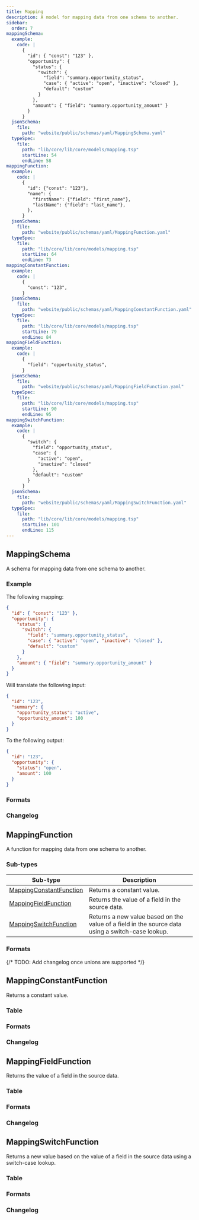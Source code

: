 ```yaml
---
title: Mapping
description: A model for mapping data from one schema to another.
sidebar:
  order: 7
mappingSchema:
  example:
    code: |
      {
        "id": { "const": "123" },
        "opportunity": {
          "status": {
            "switch": {
              "field": "summary.opportunity_status",
              "case": { "active": "open", "inactive": "closed" },
              "default": "custom"
            }
          },
          "amount": { "field": "summary.opportunity_amount" }
        }
      }
  jsonSchema:
    file:
      path: "website/public/schemas/yaml/MappingSchema.yaml"
  typeSpec:
    file:
      path: "lib/core/lib/core/models/mapping.tsp"
      startLine: 54
      endLine: 58
mappingFunction:
  example:
    code: |
      {
        "id": {"const": "123"},
        "name": {
          "firstName": {"field": "first_name"},
          "lastName": {"field": "last_name"},
        },
      }
  jsonSchema:
    file:
      path: "website/public/schemas/yaml/MappingFunction.yaml"
  typeSpec:
    file:
      path: "lib/core/lib/core/models/mapping.tsp"
      startLine: 64
      endLine: 73
mappingConstantFunction:
  example:
    code: |
      {
        "const": "123",
      }
  jsonSchema:
    file:
      path: "website/public/schemas/yaml/MappingConstantFunction.yaml"
  typeSpec:
    file:
      path: "lib/core/lib/core/models/mapping.tsp"
      startLine: 79
      endLine: 84
mappingFieldFunction:
  example:
    code: |
      {
        "field": "opportunity_status",
      }
  jsonSchema:
    file:
      path: "website/public/schemas/yaml/MappingFieldFunction.yaml"
  typeSpec:
    file:
      path: "lib/core/lib/core/models/mapping.tsp"
      startLine: 90
      endLine: 95
mappingSwitchFunction:
  example:
    code: |
      {
        "switch": {
          "field": "opportunity_status",
          "case": {
            "active": "open",
            "inactive": "closed"
          },
          "default": "custom"
        }
      }
  jsonSchema:
    file:
      path: "website/public/schemas/yaml/MappingSwitchFunction.yaml"
  typeSpec:
    file:
      path: "lib/core/lib/core/models/mapping.tsp"
      startLine: 101
      endLine: 115
---
```



## MappingSchema

A schema for mapping data from one schema to another.

### Example

<Tabs>
  <TabItem label="Mapping">
The following mapping:

```json
{
  "id": { "const": "123" },
  "opportunity": {
    "status": {
      "switch": {
        "field": "summary.opportunity_status",
        "case": { "active": "open", "inactive": "closed" },
        "default": "custom"
      }
    },
    "amount": { "field": "summary.opportunity_amount" }
  }
}
```

  </TabItem>

  <TabItem label="Input">

Will translate the following input:

```json
{
  "id": "123",
  "summary": {
    "opportunity_status": "active",
    "opportunity_amount": 100
  }
}
```

  </TabItem>

  <TabItem label="Output">

To the following output:

```json
{
  "id": "123",
  "opportunity": {
    "status": "open",
    "amount": 100
  }
}
```

  </TabItem>
</Tabs>

### Formats

<SchemaFormatTabs
  example={frontmatter.mappingSchema.example}
  jsonSchema={frontmatter.mappingSchema.jsonSchema}
  typeSpec={frontmatter.mappingSchema.typeSpec}
/>

### Changelog

<SchemaChangelog schema="MappingSchema" />

## MappingFunction

A function for mapping data from one schema to another.

### Sub-types

| Sub-type                                            | Description                                                                                      |
| --------------------------------------------------- | ------------------------------------------------------------------------------------------------ |
| [MappingConstantFunction](#mappingconstantfunction) | Returns a constant value.                                                                        |
| [MappingFieldFunction](#mappingfieldfunction)       | Returns the value of a field in the source data.                                                 |
| [MappingSwitchFunction](#mappingswitchfunction)     | Returns a new value based on the value of a field in the source data using a switch-case lookup. |

### Formats

<SchemaFormatTabs
  example={frontmatter.mappingFunction.example}
  jsonSchema={frontmatter.mappingFunction.jsonSchema}
  typeSpec={frontmatter.mappingFunction.typeSpec}
/>

{/* TODO: Add changelog once unions are supported */}

## MappingConstantFunction

Returns a constant value.

### Table

<SchemaTable
  filePath={frontmatter.mappingConstantFunction.jsonSchema.file.path}
/>

### Formats

<SchemaFormatTabs
  example={frontmatter.mappingConstantFunction.example}
  jsonSchema={frontmatter.mappingConstantFunction.jsonSchema}
  typeSpec={frontmatter.mappingConstantFunction.typeSpec}
/>

### Changelog

<SchemaChangelog schema="MappingConstantFunction" />

## MappingFieldFunction

Returns the value of a field in the source data.

### Table

<SchemaTable filePath={frontmatter.mappingFieldFunction.jsonSchema.file.path} />

### Formats

<SchemaFormatTabs
  example={frontmatter.mappingFieldFunction.example}
  jsonSchema={frontmatter.mappingFieldFunction.jsonSchema}
  typeSpec={frontmatter.mappingFieldFunction.typeSpec}
/>

### Changelog

<SchemaChangelog schema="MappingFieldFunction" />

## MappingSwitchFunction

Returns a new value based on the value of a field in the source data using a switch-case lookup.

### Table

<SchemaTable
  filePath={frontmatter.mappingSwitchFunction.jsonSchema.file.path}
/>

### Formats

<SchemaFormatTabs
  example={frontmatter.mappingSwitchFunction.example}
  jsonSchema={frontmatter.mappingSwitchFunction.jsonSchema}
  typeSpec={frontmatter.mappingSwitchFunction.typeSpec}
/>

### Changelog

<SchemaChangelog schema="MappingSwitchFunction" />
